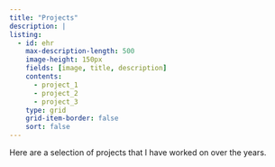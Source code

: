 ```yaml
---
title: "Projects"
description: |
listing:
  - id: ehr
    max-description-length: 500
    image-height: 150px
    fields: [image, title, description]
    contents: 
      - project_1
      - project_2
      - project_3
    type: grid
    grid-item-border: false
    sort: false
---
```


Here are a selection of projects that I have worked on over the years.

::: {#ehr}
:::






